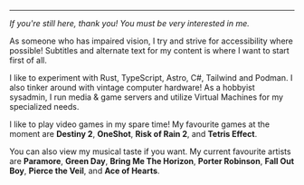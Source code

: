 
<summary class="flex flex-col gap-6 pt-5">
<hr class="text-ctp-pink" />

_If you're still here, thank you! You must be very interested in me._

As someone who has impaired vision, I try and strive for accessibility where possible! Subtitles and alternate text for
my content is where I want to start first of all.

I like to experiment with Rust, TypeScript, Astro, C#, Tailwind and Podman. I also tinker around with vintage computer
hardware! As a hobbyist sysadmin, I run media & game servers and utilize Virtual Machines for my specialized needs.

I like to play video games in my spare time! My favourite games at the moment are **Destiny 2**, **OneShot**, **Risk of
Rain 2**, and **Tetris Effect**.

You can also view <Link href="/fm" title="Last.fm page">my musical taste</Link> if you want. My current favourite
artists are **Paramore**, **Green Day**, **Bring Me The Horizon**, **Porter Robinson**, **Fall Out Boy**, **Pierce the
Veil**, and **Ace of Hearts**.

</summary>
